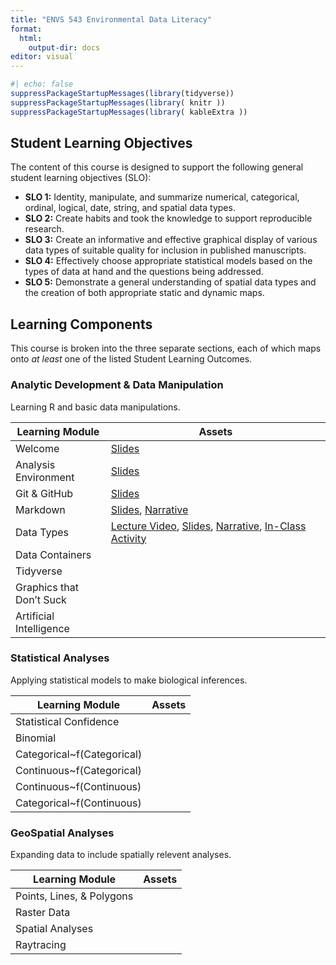 ```yaml
---
title: "ENVS 543 Environmental Data Literacy"
format: 
  html:
    output-dir: docs
editor: visual
---
```


```r
#| echo: false
suppressPackageStartupMessages(library(tidyverse))
suppressPackageStartupMessages(library( knitr ))
suppressPackageStartupMessages(library( kableExtra ))

```

## Student Learning Objectives

The content of this course is designed to support the following general student learning objectives (SLO):

-   **SLO 1:** Identity, manipulate, and summarize numerical, categorical, ordinal, logical, date, string, and spatial data types.\
-   **SLO 2:** Create habits and took the knowledge to support reproducible research.\
-   **SLO 3:** Create an informative and effective graphical display of various data types of suitable quality for inclusion in published manuscripts.\
-   **SLO 4:** Effectively choose appropriate statistical models based on the types of data at hand and the questions being addressed.\
-   **SLO 5:** Demonstrate a general understanding of spatial data types and the creation of both appropriate static and dynamic maps.

## Learning Components

This course is broken into the three separate sections, each of which maps onto *at least* one of the listed Student Learning Outcomes.

### Analytic Development & Data Manipulation

Learning R and basic data manipulations.

| Learning Module          | Assets                                                                                                                                                                |
|----------------------|--------------------------------------------------|
| Welcome                  | [Slides](welcome_slides.html)                                                                                                                                         |
| Analysis Environment     | [Slides](analysis_environment_slides.html)                                                                                                                            |
| Git & GitHub             | [Slides](git_github_slides.html)                                                                                                                                      |
| Markdown                 | [Slides](markdown_slides.html), [Narrative](markdown.html)                                                                                                            |
| Data Types               | [Lecture Video](https://youtu.be/23GLGUvRGcY), [Slides](data_types_slides.html), [Narrative](data_types.html), [In-Class Activity](in-class/data_types_in-class.html) |
| Data Containers          |                                                                                                                                                                       |
| Tidyverse                |                                                                                                                                                                       |
| Graphics that Don't Suck |                                                                                                                                                                       |
| Artificial Intelligence  |                                                                                                                                                                       |

### Statistical Analyses

Applying statistical models to make biological inferences.

| Learning Module             | Assets |
|-----------------------------|--------|
| Statistical Confidence      |        |
| Binomial                    |        |
| Categorical\~f(Categorical) |        |
| Continuous\~f(Categorical)  |        |
| Continuous\~f(Continuous)   |        |
| Categorical\~f(Continuous)  |        |

### GeoSpatial Analyses

Expanding data to include spatially relevent analyses.

| Learning Module           | Assets |
|---------------------------|--------|
| Points, Lines, & Polygons |        |
| Raster Data               |        |
| Spatial Analyses          |        |
| Raytracing                |        |

